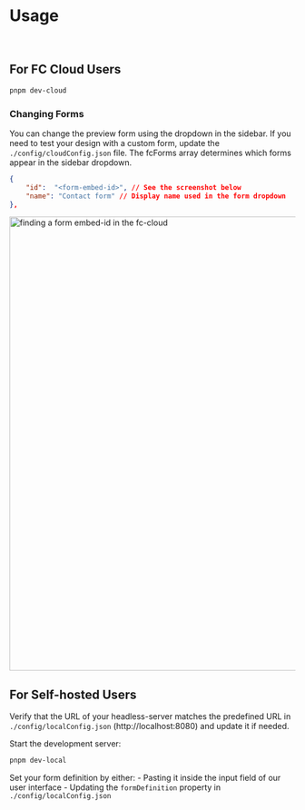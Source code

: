 
<Meta title="Getting Started/Usage" />

# Usage

<br />

## For FC Cloud Users

```bash
pnpm dev-cloud
```

### Changing Forms

You can change the preview form using the dropdown in the sidebar. 
If you need to test your design with a custom form, update the `./config/cloudConfig.json` file.
The fcForms array determines which forms appear in the sidebar dropdown.

```json
{
    "id":  "<form-embed-id>", // See the screenshot below
    "name": "Contact form" // Display name used in the form dropdown
},
```

<img src="./assets/embed-id.png" alt="finding a form embed-id in the fc-cloud" width="800"/>

## For Self-hosted Users

Verify that the URL of your headless-server matches the predefined URL in `./config/localConfig.json` (http://localhost:8080) and update it if needed.

Start the development server:

```bash
pnpm dev-local
```

Set your form definition by either:
    - Pasting it inside the input field of our user interface
    - Updating the `formDefinition` property in `./config/localConfig.json`
